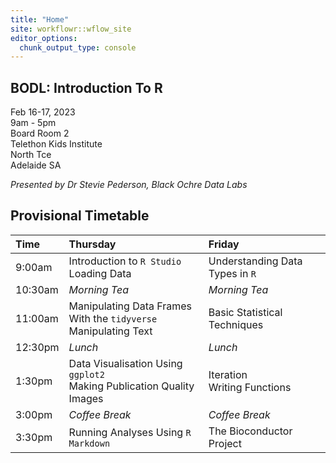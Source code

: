 ```yaml
---
title: "Home"
site: workflowr::wflow_site
editor_options:
  chunk_output_type: console
---
```


## BODL: Introduction To R

Feb 16-17, 2023  
9am - 5pm  
Board Room 2  
Telethon Kids Institute  
North Tce  
Adelaide SA

*Presented by Dr Stevie Pederson, Black Ochre Data Labs*

## Provisional Timetable

| **Time** | **Thursday**                     | **Friday**                    |
|:------ |:---------------------------------- |:----------------------------- |
|9:00am  | Introduction to `R Studio` <br> Loading Data | Understanding Data Types in `R` |
|10:30am | *Morning Tea*                      | *Morning Tea*                   |
|11:00am | Manipulating Data Frames With the `tidyverse` <br> Manipulating Text | Basic Statistical Techniques |
|12:30pm | *Lunch*                            | *Lunch*                         | 
|1:30pm  | Data Visualisation Using `ggplot2` <br> Making Publication Quality Images |  Iteration <br> Writing Functions  |
|3:00pm  | *Coffee Break*                     | *Coffee Break*                |
|3:30pm  | Running Analyses Using `R Markdown` | The Bioconductor Project |
